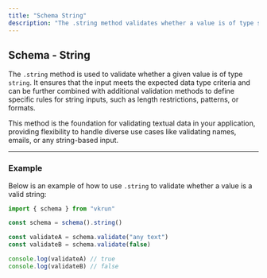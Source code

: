 ```yaml
---
title: "Schema String"
description: "The .string method validates whether a value is of type string. It provides a foundation for handling textual data in your application, allowing you to define additional rules like length, patterns, and formats to suit various use cases such as names, emails, or general string inputs."
---
```


## Schema - String

The `.string` method is used to validate whether a given value is of type `string`. It ensures that the input meets the expected data type criteria and can be further combined with additional validation methods to define specific rules for string inputs, such as length restrictions, patterns, or formats.

This method is the foundation for validating textual data in your application, providing flexibility to handle diverse use cases like validating names, emails, or any string-based input.

---

### Example

Below is an example of how to use `.string` to validate whether a value is a valid string:

```ts
import { schema } from "vkrun"

const schema = schema().string()

const validateA = schema.validate("any text")
const validateB = schema.validate(false)

console.log(validateA) // true
console.log(validateB) // false
```